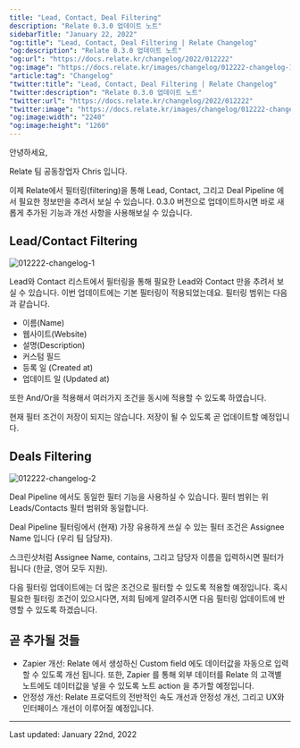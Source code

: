 ```yaml
---
title: "Lead, Contact, Deal Filtering"
description: "Relate 0.3.0 업데이트 노트"
sidebarTitle: "January 22, 2022"
"og:title": "Lead, Contact, Deal Filtering | Relate Changelog"
"og:description": "Relate 0.3.0 업데이트 노트"
"og:url": "https://docs.relate.kr/changelog/2022/012222"
"og:image": "https://docs.relate.kr/images/changelog/012222-changelog-1.png"
"article:tag": "Changelog"
"twitter:title": "Lead, Contact, Deal Filtering | Relate Changelog"
"twitter:description": "Relate 0.3.0 업데이트 노트"
"twitter:url": "https://docs.relate.kr/changelog/2022/012222"
"twitter:image": "https://docs.relate.kr/images/changelog/012222-changelog-1.png"
"og:image:width": "2240"
"og:image:height": "1260"
---
```


안녕하세요,

Relate 팀 공동창업자 Chris 입니다.

이제 Relate에서 필터링(filtering)을 통해 Lead, Contact, 그리고 Deal Pipeline 에서 필요한 정보만을 추려서 보실 수 있습니다. 0.3.0 버전으로 업데이트하시면 바로 새롭게 추가된 기능과 개선 사항을 사용해보실 수 있습니다.

## Lead/Contact Filtering

![012222-changelog-1](/images/changelog/012222-changelog-1.png)

Lead와 Contact 리스트에서 필터링을 통해 필요한 Lead와 Contact 만을 추려서 보실 수 있습니다. 이번 업데이트에는 기본 필터링이 적용되었는데요. 필터링 범위는 다음과 같습니다.

- 이름(Name)
- 웹사이트(Website)
- 설명(Description)
- 커스텀 필드
- 등록 일 (Created at)
- 업데이트 일 (Updated at)

또한 And/Or을 적용해서 여러가지 조건을 동시에 적용할 수 있도록 하였습니다.

현재 필터 조건이 저장이 되지는 않습니다. 저장이 될 수 있도록 곧 업데이트할 예정입니다.

## Deals Filtering

![012222-changelog-2](/images/changelog/012222-changelog-2.png)

Deal Pipeline 에서도 동일한 필터 기능을 사용하실 수 있습니다. 필터 범위는 위 Leads/Contacts 필터 범위와 동일합니다.

Deal Pipeline 필터링에서 (현재) 가장 유용하게 쓰실 수 있는 필터 조건은 Assignee Name 입니다 (우리 팀 담당자).

스크린샷처럼 Assignee Name, contains, 그리고 담당자 이름을 입력하시면 필터가 됩니다 (한글, 영어 모두 지원).

다음 필터링 업데이트에는 더 많은 조건으로 필터할 수 있도록 적용할 예정입니다. 혹시 필요한 필터링 조건이 있으시다면, 저희 팀에게 알려주시면 다음 필터링 업데이트에 반영할 수 있도록 하겠습니다.

## 곧 추가될 것들
- Zapier 개선: Relate 에서 생성하신 Custom field 에도 데이터값을 자동으로 입력할 수 있도록 개선 됩니다. 또한, Zapier 를 통해 외부 데이터를 Relate 의 고객별 노트에도 데이터값을 넣을 수 있도록 노트 action 을 추가할 예정입니다.
- 안정성 개선: Relate 프로덕트의 전반적인 속도 개선과 안정성 개선, 그리고 UX와 인터페이스 개선이 이루어질 예정입니다.

---

Last updated: January 22nd, 2022